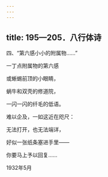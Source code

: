 ```yaml
---
---
---
```

title: 195—205．八行体诗
---




四、“第六感小小的附属物……”


一丁点附属物的第六感

或蜥蜴前顶的小眼睛，

蜗牛和双壳的修道院，

一闪一闪的纤毛的低语。

难以企及，一如这近在咫尺：

无法打开，也无法端详，

好似一张纸条塞进手里——

你要马上予以回复……

1932年5月